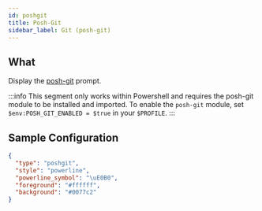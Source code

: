 ```yaml
---
id: poshgit
title: Posh-Git
sidebar_label: Git (posh-git)
---
```


## What

Display the [posh-git][posh-git] prompt.

:::info
This segment only works within Powershell and requires the posh-git module to be installed and imported.
To enable the `posh-git` module, set `$env:POSH_GIT_ENABLED = $true` in your `$PROFILE`.
:::

## Sample Configuration

```json
{
  "type": "poshgit",
  "style": "powerline",
  "powerline_symbol": "\uE0B0",
  "foreground": "#ffffff",
  "background": "#0077c2"
}
```

[posh-git]: https://github.com/dahlbyk/posh-git
